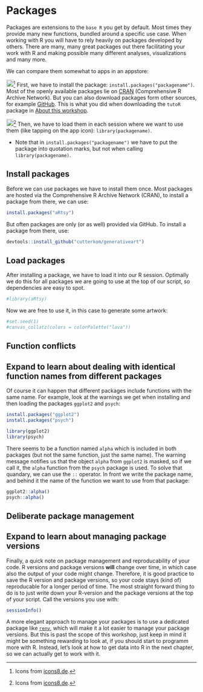 # Packages

Packages are extensions to the `base R` you get by default. Most times they provide many new functions, bundled around a specific use case. When working with R you will have to rely heavily on packages developed by others. There are many, many great packages out there facilitating your work with R and making possible many different analyses, visualizations and many more.

We can compare them somewhat to apps in an appstore:

![](./pictures/playstore.png){width="19"}[^packages-1] First, we have to install the package: `install.packages("packagename")`. Most of the openly available packages lie on [CRAN](https://cran.r-project.org/) (Comprehensive R Archive Network). But you can also download packages form other sources, for example [GitHub](https://github.com/). This is what you did when downloading the `tutoR` package in [About this workshop](setup.qmd#about-this-workshop).

[^packages-1]: Icons from [icons8.de](https://icons8.de).

![](./pictures/app.png){width="19"}[^packages-2] Then, we have to load them in each session where we want to use them (like tapping on the app icon): `library(packagename)`.

[^packages-2]: Icons from [icons8.de](https://icons8.de).

-   Note that in `install.packages("packagename")` we have to put the package into quotation marks, but not when calling `library(packagename)`.

## Install packages

Before we can use packages we have to install them once. Most packages are hosted via the Comprehensive R Archive Network (CRAN), to install a package from there, we can use:

```r
install.packages("aRtsy")
```

But often packages are only (or as well) provided via GitHub. To install a package from there, use:

```r
devtools::install_github("cutterkom/generativeart")
```

## Load packages

After installing a package, we have to load it into our R session. Optimally we do this for all packages we are going to use at the top of our script, so dependencies are easy to spot. 

```r
#library(aRtsy)
```

Now we are free to use it, in this case to generate some artwork:

```r
#set.seed(1)
#canvas_collatz(colors = colorPalette("lava"))
```

## Function conflicts

::: {.callout-note collapse="true" icon="false"}
## Expand to learn about dealing with identical function names from different packages

Of course it can happen that different packages include functions with the same name. For example, look at the warnings we get when installing and then loading the packages `ggplot2` and `psych`:

```r
install.packages("ggplot2")
install.packages("psych")
```

```r
library(ggplot2)
library(psych)
```

There seems to be a function named `alpha` which is included in both packages (but not the same function, just the same name). The warning message notifies us that the object `alpha` from `ggplot2` is masked, so if we call it, the `alpha` function from the `psych` package is used. To solve that quandary, we can use the `::` operator. In front we write the package name, and behind it the name of the function we want to use from that package:

```r
ggplot2::alpha()
psych::alpha()
```
:::

## Deliberate package management

::: {.callout-note collapse="true" icon="false"}
## Expand to learn about managing package versions

Finally, a quick note on package management and reproducability of your code. R versions and package versions **will** change over time, in which case also the output of your code might change. Therefore, it is good practice to save the R version and package versions, so your code stays (kind of) reproducable for a longer period of time. The most straight forward thing to do is to just write down your R-version and the package versions at the top of your script. Call the versions you use with:

```r
sessionInfo()
```

A more elegant approach to manage your packages is to use a dedicated package like [`renv`](https://rstudio.github.io/renv/articles/renv.html), which will make it a lot easier to manage your package versions. But this is past the scope of this workshop, just keep in mind it might be something rewarding to look at, if you should start to programm more with R. Instead, let's look at how to get data into R in the next chapter, so we can actually get to work with it.
:::
